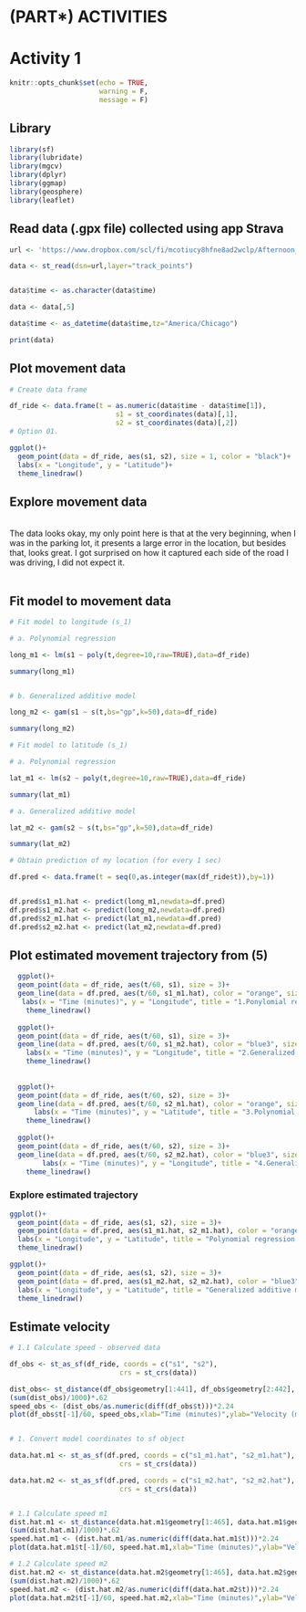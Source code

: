 # (PART\*) ACTIVITIES
# Activity 1 

```r
knitr::opts_chunk$set(echo = TRUE,
                      warning = F,
                      message = F)
```

## Library

```r

library(sf)
library(lubridate) 
library(mgcv)
library(dplyr)
library(ggmap)
library(geosphere)
library(leaflet)

```

## Read data (.gpx file) collected using app Strava

```r

url <- 'https://www.dropbox.com/scl/fi/mcotiucy8hfne8ad2wclp/Afternoon_Ride.gpx?rlkey=25hlqa7o7ug5zvevg3wmf34jc&dl=1'

data <- st_read(dsn=url,layer="track_points")


data$time <- as.character(data$time)

data <- data[,5]

data$time <- as_datetime(data$time,tz="America/Chicago")

print(data)
```

## Plot movement data

```r

# Create data frame 

df_ride <- data.frame(t = as.numeric(data$time - data$time[1]),
                          s1 = st_coordinates(data)[,1],
                          s2 = st_coordinates(data)[,2])
# Option 01.

ggplot()+
  geom_point(data = df_ride, aes(s1, s2), size = 1, color = "black")+
  labs(x = "Longitude", y = "Latitude")+
  theme_linedraw()

```

## Explore movement data
<br>
The data looks okay, my only point here is that at the very beginning, when I was in the parking lot, it presents a large error in the location, but besides that, looks great. I got surprised on how it captured each side of the road I was driving, I did not expect it.  
<br>

## Fit model to movement data

```r

# Fit model to longitude (s_1)

# a. Polynomial regression

long_m1 <- lm(s1 ~ poly(t,degree=10,raw=TRUE),data=df_ride)

summary(long_m1)


# b. Generalized additive model

long_m2 <- gam(s1 ~ s(t,bs="gp",k=50),data=df_ride)

summary(long_m2)

# Fit model to latitude (s_1) 

# a. Polynomial regression

lat_m1 <- lm(s2 ~ poly(t,degree=10,raw=TRUE),data=df_ride)

summary(lat_m1)

# a. Generalized additive model

lat_m2 <- gam(s2 ~ s(t,bs="gp",k=50),data=df_ride)

summary(lat_m2)

# Obtain prediction of my location (for every 1 sec)

df.pred <- data.frame(t = seq(0,as.integer(max(df_ride$t)),by=1)) 


df.pred$s1_m1.hat <- predict(long_m1,newdata=df.pred) 
df.pred$s1_m2.hat <- predict(long_m2,newdata=df.pred)
df.pred$s2_m1.hat <- predict(lat_m1,newdata=df.pred) 
df.pred$s2_m2.hat <- predict(lat_m2,newdata=df.pred)

```

## Plot estimated movement trajectory from (5)

```r

  ggplot()+
  geom_point(data = df_ride, aes(t/60, s1), size = 3)+
  geom_line(data = df.pred, aes(t/60, s1_m1.hat), color = "orange", size = 1)+
   labs(x = "Time (minutes)", y = "Longitude", title = "1.Ponylomial regression model - Longitude")+
    theme_linedraw()
  
  ggplot()+
  geom_point(data = df_ride, aes(t/60, s1), size = 3)+
  geom_line(data = df.pred, aes(t/60, s1_m2.hat), color = "blue3", size = 1)+
    labs(x = "Time (minutes)", y = "Longitude", title = "2.Generalized additive model - Longitude")+
    theme_linedraw()
  
  
  ggplot()+
  geom_point(data = df_ride, aes(t/60, s2), size = 3)+
  geom_line(data = df.pred, aes(t/60, s2_m1.hat), color = "orange", size = 1)+
      labs(x = "Time (minutes)", y = "Latitude", title = "3.Polynomial regression model - Latitude")+
    theme_linedraw()
  
  ggplot()+
  geom_point(data = df_ride, aes(t/60, s2), size = 3)+
  geom_line(data = df.pred, aes(t/60, s2_m2.hat), color = "blue3", size = 1)+
        labs(x = "Time (minutes)", y = "Longitude", title = "4.Generalized additive model - Latitude")+
    theme_linedraw()

```

### Explore estimated trajectory 

```r

ggplot()+
  geom_point(data = df_ride, aes(s1, s2), size = 3)+
  geom_point(data = df.pred, aes(s1_m1.hat, s2_m1.hat), color = "orange", size = 1)+
  labs(x = "Longitude", y = "Latitude", title = "Polynomial regression model")+
  theme_linedraw()

ggplot()+
  geom_point(data = df_ride, aes(s1, s2), size = 3)+
  geom_point(data = df.pred, aes(s1_m2.hat, s2_m2.hat), color = "blue3", size = 1)+
  labs(x = "Longitude", y = "Latitude", title = "Generalized additive model")+
  theme_linedraw()


```

## Estimate velocity

```r

# 1.1 Calculate speed - observed data

df_obs <- st_as_sf(df_ride, coords = c("s1", "s2"), 
                           crs = st_crs(data))

dist_obs<- st_distance(df_obs$geometry[1:441], df_obs$geometry[2:442], by_element = T)
(sum(dist_obs)/1000)*.62
speed_obs <- (dist_obs/as.numeric(diff(df_obs$t)))*2.24
plot(df_obs$t[-1]/60, speed_obs,xlab="Time (minutes)",ylab="Velocity (miles per hour)", main = 'Observed data')


# 1. Convert model coordinates to sf object

data.hat.m1 <- st_as_sf(df.pred, coords = c("s1_m1.hat", "s2_m1.hat"), 
                           crs = st_crs(data))

data.hat.m2 <- st_as_sf(df.pred, coords = c("s1_m2.hat", "s2_m2.hat"), 
                           crs = st_crs(data))


# 1.1 Calculate speed m1
dist.hat.m1 <- st_distance(data.hat.m1$geometry[1:465], data.hat.m1$geometry[2:466], by_element = T)
(sum(dist.hat.m1)/1000)*.62
speed.hat.m1 <- (dist.hat.m1/as.numeric(diff(data.hat.m1$t)))*2.24
plot(data.hat.m1$t[-1]/60, speed.hat.m1,xlab="Time (minutes)",ylab="Velocity (miles per hour)", main = 'Polynomial regression model')

# 1.2 Calculate speed m2
dist.hat.m2 <- st_distance(data.hat.m2$geometry[1:465], data.hat.m2$geometry[2:466], by_element = T)
(sum(dist.hat.m2)/1000)*.62
speed.hat.m2 <- (dist.hat.m2/as.numeric(diff(data.hat.m2$t)))*2.24
plot(data.hat.m2$t[-1]/60, speed.hat.m2,xlab="Time (minutes)",ylab="Velocity (miles per hour)", main = 'Generalized additive model')

```

